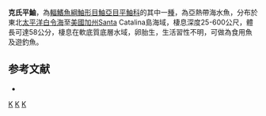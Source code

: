 {{Speciesbox
| taxon = Sebastes crameri
| status = NE
| status_system = IUCN3.1
| binomial_authority =  [[Jordan|Jordan]], 1897
| synonyms = *''Sebastodes crameri, Jordan, 1897''
}}

'''克氏平鮋'''，為[[輻鰭魚綱|輻鰭魚綱]][[鮋形目|鮋形目]][[鮋亞目|鮋亞目]][[平鮋科|平鮋科]]的其中一[[種|種]]，為亞熱帶海水魚，分布於東北[[太平洋|太平洋]][[白令海|白令海]]至[[美國|美國]][[加州|加州]]Santa Catalina島海域，棲息深度25-600公尺，體長可達58公分，棲息在軟底質底層水域，卵胎生，生活習性不明，可做為食用魚及遊釣魚。

==参考文献==
*{{FishBase_species|genus=Sebastes|species=crameri|year=2014|month=6}}

{{taxonbar}}
[[Category:_1897年描述的鱼类|K]]
[[Category:食用魚|K]]
[[Category:平鮋屬|K]]